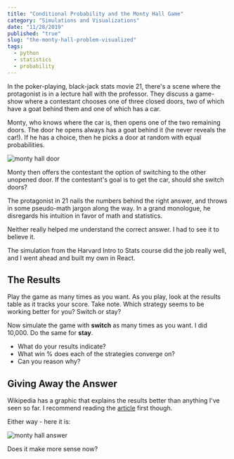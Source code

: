 ```yaml
---
title: "Conditional Probability and the Monty Hall Game"
category: "Simulations and Visualizations"
date: "11/28/2019"
published: "true"
slug: "the-monty-hall-problem-visualized"
tags:
  - python
  - statistics
  - probability
---
```



In the poker-playing, black-jack stats movie 21, there's a scene where the protagonist is in a lecture hall with the professor. They discuss a game-show where a contestant chooses one of three closed doors, two of which have a goat behind them and one of which has a car.

Monty, who knows where the car is, then opens one of the two remaining doors. The door he opens always has a goat behind it (he never reveals the car!). If he has a choice, then he picks a door at random with equal probabilities.


<Image src={montyOpenDoor} className="bg-white p-1" alt="monty hall door" />

Monty then offers the contestant the option of switching to the other unopened door. If the contestant's goal is to get the car, should she switch doors?

The protagonist in 21 nails the numbers behind the right answer, and throws in some pseudo-math jargon along the way. In a grand monologue, he disregards his intuition in favor of math and statistics.

Neither really helped me understand the correct answer. I had to see it to believe it.

The simulation from the Harvard Intro to Stats course did the job really well, and I went ahead and built my own in React.

<MontyHall client:load />

## The Results

Play the game as many times as you want. As you play, look at the results table as it tracks your score.
Take note. Which strategy seems to be working better for you? Switch or stay?

Now simulate the game with **switch** as many times as you want. I did 10,000. Do the same for **stay**.

- What do your results indicate?
- What win % does each of the strategies converge on?
- Can you reason why?

## Giving Away the Answer

Wikipedia has a graphic that explains the results better than anything I've seen so far. I recommend reading the [article](https://en.wikipedia.org/wiki/Monty_Hall_problem) first though.

Either way - here it is:

<Image src={montyTreeDoor} className="bg-white p-1" alt="monty hall answer" />

Does it make more sense now?
